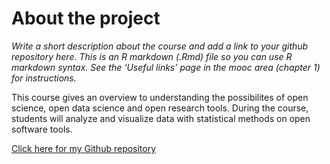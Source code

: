 
# About the project

*Write a short description about the course and add a link to your github repository here. This is an R markdown (.Rmd) file so you can use R markdown syntax. See the 'Useful links' page in the mooc area (chapter 1) for instructions.*


This course gives an overview to understanding the possibilites of open science, open data science  and open research tools. During the course, students will analyze and visualize data with statistical methods on open software tools. 

[Click here for my Github repository](https://github.com/mvtopo/IODS-project)


